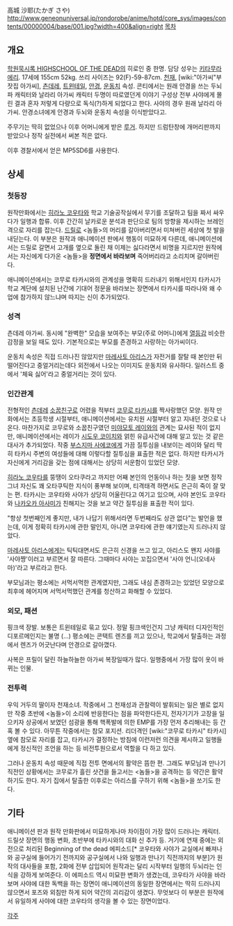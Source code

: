 高城 沙耶(たかぎ さや)
http://www.geneonuniversal.jp/rondorobe/anime/hotd/core_sys/images/contents/00000004/base/001.jpg?width=400&align=right
[[목차]]
== 개요 ==
[[학원묵시록 HIGHSCHOOL OF THE DEAD]]의 히로인 중 한명. 담당 성우는 [[키타무라 에리]]. 17세에 155cm 52kg. 쓰리 사이즈는 92(F)-59-87cm.
[[천재]], [wiki:"아가씨"부잣집 아가씨], [[츤데레]], [[트윈테일]], [[안경]], [[운동치]] 속성. 콘티에서는 원래 안경을 쓰는 두뇌파 캐릭터와 날라리 아가씨 캐릭터 두명이 따로였던게 이야기 구성상 전부 사야에게 몰린 결과 혼자 저렇게 다량으로 독식(?)하게 되었다고 한다. 사야의 경우 원래 날라리 아가씨. 안경소녀에게 안경과 두뇌와 운동치 속성을 이식받았다고.

주무기는 딱히 없었으나 이후 어머니에게 받은 [[루거]]. 하지만 드럼탄창에 개머리판까지 받았으나 정작 실전에서 써본 적은 없다. 

이후 경찰서에서 얻은 MP5SD6를 사용한다.
== 상세 ==
=== 첫등장 ===
원작만화에서는 [[히라노 코우타]]와 학교 기술공작실에서 무기를 조달하고 팀을 짜서 싸우다가 일행과 합류. 이후 간간히 날카로운 분석과 판단으로 팀의 방향을 제시하는 브레인격으로 자리를 잡는다. [[드릴]]로 <놈들>의 머리를 갈아버리면서 미쳐버린 세상에 첫 발을 내딛는다. 이 부분은 원작과 애니메이션 판에서 행동이 미묘하게 다른데, 애니메이션에서는 드릴로 갈면서 고개를 옆으로 돌린 채 이제는 싫다라면서 비명을 지르지만 원작에서는 자신에게 다가온 <놈들>을 '''정면에서 바라보며''' 죽어버리라고 소리치며 갈아버린다.

애니메이션에서는 코무로 타카시와의 관계성을 명확히 드러내기 위해서인지 타카시가 학교 계단에 설치된 난간에 기대어 정문을 바라보는 장면에서 타카시를 따라나와 왜 수업에 참가하지 않느냐며 따지는 신이 추가되었다.

=== 성격 ===
츤데레 아가씨. 동시에 "완벽한" 모습을 보여주는 부모(주로 어머니)에게 [[열등감]] 비슷한 감정을 보일 때도 있다. 기본적으로는 부모를 존경하고 사랑하는 아가씨이다.

운동치 속성은 직접 드러나진 않았지만 [[마레사토 아리스]]가 자전거를 잘탈 때 본인만 뒤떨어진다고 중얼거리는데다 외전에서 나오는 이미지도 운동치와 유사하다. 일러스트 중에서 '체육 싫어'라고 중얼거리는 것이 있다.

=== 인간관계 ===
전형적인 [[츤데레]] [[소꿉친구]]로 어렸을 적부터 [[코무로 타카시]]를 짝사랑했던 모양. 원작 만화에서는 초등학생 시절부터, 애니메이션에서는 유치원 시절부터 알고 지내던 것으로 나온다. 마찬가지로 코무로와 소꿉친구였던 [[미야모토 레이]]와의 관계는 묘사된 적이 없지만, 애니메이션에서는 레이가 [[시도우 코이치]]와 얽힌 유급사건에 대해 알고 있는 것 같은 대사가 추가되었다. 작중 [[부스지마 사에코]]에게 가끔 질투심을 내보이는 레이와 달리 딱히 타카시 주변의 여성들에 대해 이렇다할 질투심을 표출한 적은 없다. 하지만 타카시가 자신에게 거리감을 갖는 점에 대해서는 상당히 서운함이 있었던 모양. 

[[히라노 코우타]]를 뚱땡이 오타쿠라고 까지만 어째 본인의 언동이나 하는 짓을 보면 정작 그녀 자신도 꽤 오타쿠틱한 지식이 풍부해 보이며, 티격태격 하면서도 은근히 죽이 잘 맞는 편. 타카시는 코우타와 사야가 상당히 어울린다고 여기고 있으며, 사야 본인도 코우타와 [[나카오카 아사미]]가 친해지는 것을 보고 약간 질투심을 표출한 적이 있다.

"항상 첫번째인게 좋지만, 내가 나답기 위해서라면 두번째라도 상관 없다"는 발언을 했는데, 이게 정확히 타카시에 관한 말인지, 아니면 코우타에 관한 얘기였는지  드러나지 않았다.

[[마레사토 아리스]]에게는 틱틱대면서도 은근히 신경을 쓰고 있고, 아리스도 왠지 사야를 '사야쨩'이러고 부르면서 잘 따른다. 그때마다 사야는 꼬집으면서 '사야 언니(오네사마)'라고 부르라고 한다.

부모님과는 평소에는 서먹서먹한 관계였지만, 그래도 내심 존경하고는 있었던 모양으로 최후에 헤어지며 서먹서먹했던 관계를 청산하고 화해할 수 있었다.

=== 외모, 패션 ===
핑크색 장발. 보통은 트윈테일로 묶고 있다. 정말 핑크색인건지 그냥 캐릭터 디자인적인 디포르메인지는 불명 (…) 평소에는 콘택트 렌즈를 끼고 있으나, 학교에서 탈출하는 과정에서 렌즈가 어긋난다며 안경으로 갈아꼈다.

사복은 프릴이 달린 하늘하늘한 아가씨 복장일때가 많다. 일행중에서 가장 많이 옷이 바뀌는 인물.

=== 전투력 ===
우익 거두의 딸이자 천재소녀. 작중에서 그 천재성과 관찰력이 발휘되는 일은 별로 없지만 작중 초반에 <놈들>이 소리에 반응한다는 점을 파악한다든지, 전자기기가 고장을 일으키자 상공에서 보였던 섬광을 통해 핵폭발에 의한 EMP를 가장 먼저 추리해내는 등 간혹 볼 수 있다. 아무튼 작중에서는 참모 포지션. 리더격인 [wiki:"코무로 타카시" 타카시] 옆에 참모로 자리를 잡고, 타카시가 결정하는 방침에 이런저런 의견을 제시하고 일행들에게 정신적인 조언을 하는 등 비전투원으로서 역할을 다 하고 있다.

그러나 운동치 속성 때문에 직접 전투 면에서의 활약은 뜸한 편. 그래도 부모님과 만나기 직전인 상황에서는 코무로가 흘린 샷건을 들고서는 <놈들>을 공격하는 등 약간은 활약하기도 한다. 자기 집에서 탈출한 이후로는 아리스를 구하기 위해 <놈들>을 쏘기도 한다.

== 기타 ==
애니메이션 판과 원작 만화판에서 미묘하게나마 차이점이 가장 많이 드러나는 캐릭터. 드릴샷 장면의 행동 변화, 초반부에 타카시와의 대화 신 추가 등. 거기에 연재 중에는 외전으로 처리된 Beginning of the dead 에피소드[* 코우타와 사야가 교실에서 빠져나와 공구실에 들어가기 전까지와 공구실에서 나와 일행과 만나기 직전까지의 부분]가 원작의 대사들을 포함, 2화에 전부 삽입되어 원작과는 달리 시작부터 일행의 두뇌라는 인식을 강하게 보여준다. 이 에피소드 역시 미묘한 변화가 생겼는데, 코우타가 사야을 바라보며 사야에 대한 독백을 하는 장면이 애니메이션의 동일한 장면에서는 딱히 드러나지 않으면서 포즈와 외침만 하게 되어 약간의 괴리감이 생겼다. 무엇보다 이 부분은 원작에서 유일하게 사야에 대한 코우타의 생각을 볼 수 있는 장면이었다.

[[각주]]
